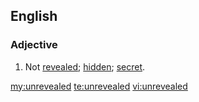 ==English==
===Adjective===
{{en-adj}}
#Not [[revealed]]; [[hidden]]; [[secret]].

[[my:unrevealed]]
[[te:unrevealed]]
[[vi:unrevealed]]